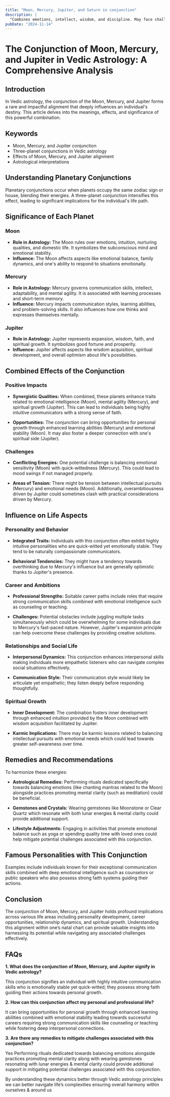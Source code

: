 ```yaml
---
title: "Moon, Mercury, Jupiter, and Saturn in conjunction"
description: |
  "Combines emotions, intellect, wisdom, and discipline. May face challenges"
pubDate: "2024-11-14"
---
```


# The Conjunction of Moon, Mercury, and Jupiter in Vedic Astrology: A Comprehensive Analysis

## Introduction

In Vedic astrology, the conjunction of the Moon, Mercury, and Jupiter forms a rare and impactful alignment that deeply influences an individual's destiny. This article delves into the meanings, effects, and significance of this powerful combination.

## Keywords

- Moon, Mercury, and Jupiter conjunction
- Three-planet conjunctions in Vedic astrology
- Effects of Moon, Mercury, and Jupiter alignment
- Astrological interpretations

## Understanding Planetary Conjunctions

Planetary conjunctions occur when planets occupy the same zodiac sign or house, blending their energies. A three-planet conjunction intensifies this effect, leading to significant implications for the individual's life path.

## Significance of Each Planet

### Moon

- **Role in Astrology:** The Moon rules over emotions, intuition, nurturing qualities, and domestic life. It symbolizes the subconscious mind and emotional stability.
- **Influence:** The Moon affects aspects like emotional balance, family dynamics, and one's ability to respond to situations emotionally.

### Mercury

- **Role in Astrology:** Mercury governs communication skills, intellect, adaptability, and mental agility. It is associated with learning processes and short-term memory.
- **Influence:** Mercury impacts communication styles, learning abilities, and problem-solving skills. It also influences how one thinks and expresses themselves mentally.

### Jupiter

- **Role in Astrology:** Jupiter represents expansion, wisdom, faith, and spiritual growth. It symbolizes good fortune and prosperity.
- **Influence:** Jupiter affects aspects like wisdom acquisition, spiritual development, and overall optimism about life's possibilities.

## Combined Effects of the Conjunction

### Positive Impacts

- **Synergistic Qualities:** When combined, these planets enhance traits related to emotional intelligence (Moon), mental agility (Mercury), and spiritual growth (Jupiter). This can lead to individuals being highly intuitive communicators with a strong sense of faith.
  
- **Opportunities:** The conjunction can bring opportunities for personal growth through enhanced learning abilities (Mercury) and emotional stability (Moon). It may also foster a deeper connection with one's spiritual side (Jupiter).

### Challenges

- **Conflicting Energies:** One potential challenge is balancing emotional sensitivity (Moon) with quick-wittedness (Mercury). This could lead to mood swings if not managed properly.
  
- **Areas of Tension:** There might be tension between intellectual pursuits (Mercury) and emotional needs (Moon). Additionally, overambitiousness driven by Jupiter could sometimes clash with practical considerations driven by Mercury.

## Influence on Life Aspects

### Personality and Behavior

- **Integrated Traits:** Individuals with this conjunction often exhibit highly intuitive personalities who are quick-witted yet emotionally stable. They tend to be naturally compassionate communicators.
  
- **Behavioral Tendencies:** They might have a tendency towards overthinking due to Mercury's influence but are generally optimistic thanks to Jupiter's presence.

### Career and Ambitions

- **Professional Strengths:** Suitable career paths include roles that require strong communication skills combined with emotional intelligence such as counseling or teaching.
  
- **Challenges:** Potential obstacles include juggling multiple tasks simultaneously which could be overwhelming for some individuals due to Mercury's fast-paced nature. However, Jupiter's expansion principle can help overcome these challenges by providing creative solutions.

### Relationships and Social Life

- **Interpersonal Dynamics:** This conjunction enhances interpersonal skills making individuals more empathetic listeners who can navigate complex social situations effectively.
  
- **Communication Style:** Their communication style would likely be articulate yet empathetic; they listen deeply before responding thoughtfully.

### Spiritual Growth

- **Inner Development:** The combination fosters inner development through enhanced intuition provided by the Moon combined with wisdom acquisition facilitated by Jupiter.
  
- **Karmic Implications:** There may be karmic lessons related to balancing intellectual pursuits with emotional needs which could lead towards greater self-awareness over time.

## Remedies and Recommendations

To harmonize these energies:

- **Astrological Remedies:** Performing rituals dedicated specifically towards balancing emotions (like chanting mantras related to the Moon) alongside practices promoting mental clarity (such as meditation) could be beneficial.
  
- **Gemstones and Crystals:** Wearing gemstones like Moonstone or Clear Quartz which resonate with both lunar energies & mental clarity could provide additional support.
  
- **Lifestyle Adjustments:** Engaging in activities that promote emotional balance such as yoga or spending quality time with loved ones could help mitigate potential challenges associated with this conjunction.

## Famous Personalities with This Conjunction

Examples include individuals known for their exceptional communication skills combined with deep emotional intelligence such as counselors or public speakers who also possess strong faith systems guiding their actions.

## Conclusion

The conjunction of Moon, Mercury, and Jupiter holds profound implications across various life areas including personality development, career opportunities, relationship dynamics, and spiritual growth. Understanding this alignment within one’s natal chart can provide valuable insights into harnessing its potential while navigating any associated challenges effectively.

## FAQs

**1. What does the conjunction of Moon, Mercury, and Jupiter signify in Vedic astrology?**

This conjunction signifies an individual with highly intuitive communication skills who is emotionally stable yet quick-witted; they possess strong faith guiding their actions towards personal growth.

**2. How can this conjunction affect my personal and professional life?**

It can bring opportunities for personal growth through enhanced learning abilities combined with emotional stability leading towards successful careers requiring strong communication skills like counseling or teaching while fostering deep interpersonal connections.

**3. Are there any remedies to mitigate challenges associated with this conjunction?**

Yes Performing rituals dedicated towards balancing emotions alongside practices promoting mental clarity along with wearing gemstones resonating with lunar energies & mental clarity could provide additional support in mitigating potential challenges associated with this conjunction.

By understanding these dynamics better through Vedic astrology principles we can better navigate life’s complexities ensuring overall harmony within ourselves & around us